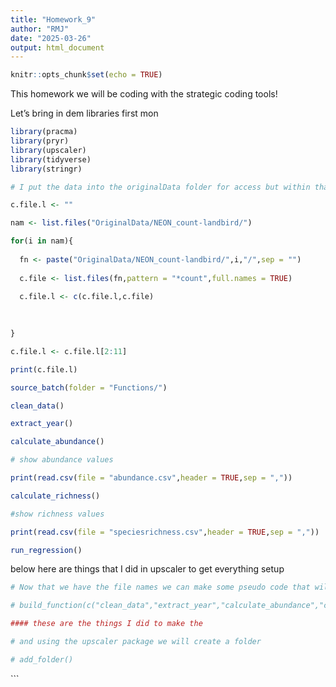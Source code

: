 ```yaml
---
title: "Homework_9"
author: "RMJ"
date: "2025-03-26"
output: html_document
---
```


```r
knitr::opts_chunk$set(echo = TRUE)
```

This homework we will be coding with the strategic coding tools! 

Let's bring in dem libraries first mon

```r

library(pracma)
library(pryr)
library(upscaler)
library(tidyverse)
library(stringr)

```


```r
# I put the data into the originalData folder for access but within that we only essentially want one file which is the count data. we will pull out the file names for each

c.file.l <- ""

nam <- list.files("OriginalData/NEON_count-landbird/")

for(i in nam){
  
  fn <- paste("OriginalData/NEON_count-landbird/",i,"/",sep = "")
  
  c.file <- list.files(fn,pattern = "*count",full.names = TRUE)
  
  c.file.l <- c(c.file.l,c.file)
  

  
}

c.file.l <- c.file.l[2:11]

print(c.file.l)

```
```r

source_batch(folder = "Functions/")

```
```r
clean_data()

```

```r
extract_year()
```

```r
calculate_abundance()

# show abundance values

print(read.csv(file = "abundance.csv",header = TRUE,sep = ","))

```

```r
calculate_richness()

#show richness values

print(read.csv(file = "speciesrichness.csv",header = TRUE,sep = ","))
```

```r

run_regression()
```

below here are things that I did in upscaler to get everything setup


```r

# Now that we have the file names we can make some pseudo code that will describe the order of operations for what we are going to do!

# build_function(c("clean_data","extract_year","calculate_abundance","calculate_richness","run_regression","generate_histograms"))

```

```r

#### these are the things I did to make the

# and using the upscaler package we will create a folder

# add_folder()
```



```

